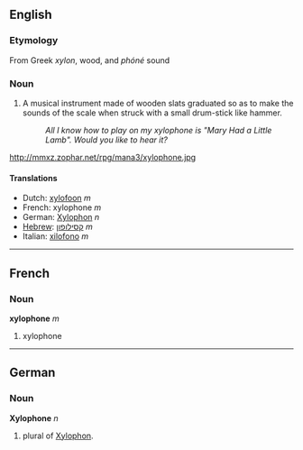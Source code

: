 ==English==
=== Etymology ===
From Greek ''xylon'', wood, and ''phóné'' sound

===Noun===
#A musical instrument made of wooden slats graduated so as to make the sounds of the scale when struck with a small drum-stick like hammer.
#:''All I know how to play on my xylophone is "Mary Had a Little Lamb". Would you like to hear it?''

http://mmxz.zophar.net/rpg/mana3/xylophone.jpg

====Translations====
*Dutch: [[xylofoon]] ''m''
*French: xylophone ''m''
*German: [[Xylophon]] ''n''
*[[Hebrew]]: [[קסילופון]] ''m''
*Italian: [[xilofono]] ''m''

----

==French==
===Noun===
'''xylophone''' ''m''

#xylophone

----
==German==
===Noun===
'''Xylophone''' ''n''
# plural of [[Xylophon]].